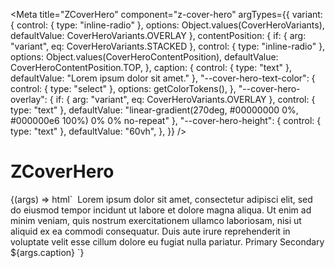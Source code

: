 
<Meta
  title="ZCoverHero"
  component="z-cover-hero"
  argTypes={{
    variant: {
      control: { type: "inline-radio" },
      options: Object.values(CoverHeroVariants),
      defaultValue: CoverHeroVariants.OVERLAY
    },
    contentPosition: {
      if: { arg: "variant", eq: CoverHeroVariants.STACKED },
      control: { type: "inline-radio" },
      options: Object.values(CoverHeroContentPosition),
      defaultValue: CoverHeroContentPosition.TOP,
    },
    caption: {
      control: { type: "text" },
      defaultValue: "Lorem ipsum dolor sit amet."
    },
    "--cover-hero-text-color": {
      control: { type: "select" },
      options: getColorTokens(),
    },
    "--cover-hero-overlay": {
      if: { arg: "variant", eq: CoverHeroVariants.OVERLAY },
      control: { type: "text" },
      defaultValue: "linear-gradient(270deg, #00000000 0%, #000000e6 100%) 0% 0% no-repeat"
    },
    "--cover-hero-height": {
      control: { type: "text" },
      defaultValue: "60vh",
    },
  }}
/>

# ZCoverHero

<Canvas>
  <Story name="ZCoverHero">
    {(args) => html`
      <z-cover-hero
        .contentPosition=${args.contentPosition}
        .variant=${args.variant}
        style=${styleMap({
          "--cover-hero-height": `${args["--cover-hero-height"]}`,
          "--cover-hero-overlay": `${args["--cover-hero-overlay"]}`,
          "--cover-hero-text-color": `var(${args["--cover-hero-text-color"]})`,
        })}
      >
        <img slot="cover" src="https://miro.medium.com/max/2560/1*q8Lf442Gq2Wrb2aNr3urVg.jpeg" alt="" />
        <span slot="content" style="width: 50%;">
          Lorem ipsum dolor sit amet, consectetur adipisci elit, sed do eiusmod tempor incidunt ut labore et dolore magna aliqua.
          Ut enim ad minim veniam, quis nostrum exercitationem ullamco laboriosam, nisi ut aliquid ex ea commodi consequatur.
          Duis aute irure reprehenderit in voluptate velit esse cillum dolore eu fugiat nulla pariatur.
        </span>
        <span slot="content" style="text-align: center;">
          <z-button variant="primary">Primary</z-button>
          <z-button variant="secondary">Secondary</z-button>
        </span>
        <z-info-reveal slot="info-reveal" position="bottom_right">
          <span>${args.caption}</span>
        </z-info-reveal>
      </z-cover-hero>
    `}
  </Story>
</Canvas>

<ArgsTable of="z-cover-hero" />
